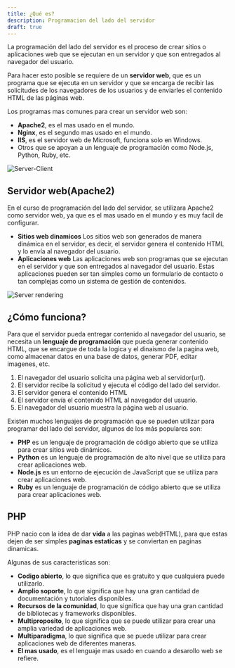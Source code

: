 ```yaml
---
title: ¿Qué es?
description: Programacion del lado del servidor
draft: true
---
```


La programación del lado del servidor es el proceso de crear sitios o aplicaciones web que se ejecutan en un servidor y que son entregados al navegador del usuario.

Para hacer esto posible se requiere de un **servidor web**, que es un programa que se ejecuta en un servidor y que se encarga de recibir las solicitudes de los navegadores de los usuarios y de enviarles el contenido HTML de las páginas web.

Los programas mas comunes para crear un servidor web son:
- **Apache2**, es el mas usado en el mundo.
- **Nginx**, es el segundo mas usado en el mundo.
- **IIS**, es el servidor web de Microsoft, funciona solo en Windows.
- Otros que se apoyan a un lenguaje de programación como Node.js, Python, Ruby, etc.

![Server-Client](@assets/server-programming/client-server.svg)

## Servidor web(Apache2)
En el curso de programación del lado del servidor, se utilizara Apache2 como servidor web, ya que es el mas usado en el mundo y es muy facil de configurar.

- **Sitios web dinamicos** Los sitios web son generados de manera dinámica en el servidor, es decir, el servidor genera el contenido HTML y lo envía al navegador del usuario.
- **Aplicaciones web** Las aplicaciones web son programas que se ejecutan en el servidor y que son entregados al navegador del usuario. Estas aplicaciones pueden ser tan simples como un formulario de contacto o tan complejas como un sistema de gestión de contenidos.

![Server rendering](https://miro.medium.com/v2/resize:fit:1412/1*TtPYyA2F6jqcHQdhHMuiQA.png)


## ¿Cómo funciona?
Para que el servidor pueda entregar contenido al navegador del usuario, se necesita un **lenguaje de programación** que pueda generar contenido HTML, que se encargue de toda la logica y el dinaismo de la pagina web, como almacenar datos en una base de datos, generar PDF, editar imagenes, etc.


<Steps>

1. El navegador del usuario solicita una página web al servidor(url).
2. El servidor recibe la solicitud y ejecuta el código del lado del servidor.
3. El servidor genera el contenido HTML
4. El servidor envía el contenido HTML al navegador del usuario.
5.  El navegador del usuario muestra la página web al usuario.

</Steps>

Existen muchos lenguajes de programación que se pueden utilizar para programar del lado del servidor, algunos de los más populares son:
- **PHP** es un lenguaje de programación de código abierto que se utiliza para crear sitios web dinámicos.
- **Python** es un lenguaje de programación de alto nivel que se utiliza para crear aplicaciones web.
- **Node.js** es un entorno de ejecución de JavaScript que se utiliza para crear aplicaciones web.
- **Ruby** es un lenguaje de programación de código abierto que se utiliza para crear aplicaciones web.


## PHP
PHP nacio con la idea de dar  **vida** a las paginas web(HTML), para que estas dejen de ser simples **paginas estaticas** y se conviertan en paginas dinamicas.

Algunas de sus caracteristicas son:
- **Codigo abierto**, lo que significa que es gratuito y que cualquiera puede utilizarlo.
- **Amplio soporte**, lo que significa que hay una gran cantidad de documentación y tutoriales disponibles.
- **Recursos de la comunidad**, lo que significa que hay una gran cantidad de bibliotecas y frameworks disponibles.
- **Multiproposito**, lo que significa que se puede utilizar para crear una amplia variedad de aplicaciones web.
- **Multiparadigma**, lo que significa que se puede utilizar para crear aplicaciones web de diferentes maneras. 
- **El mas usado**, es el lenguaje mas usado en cuando a desarollo web se refiere.